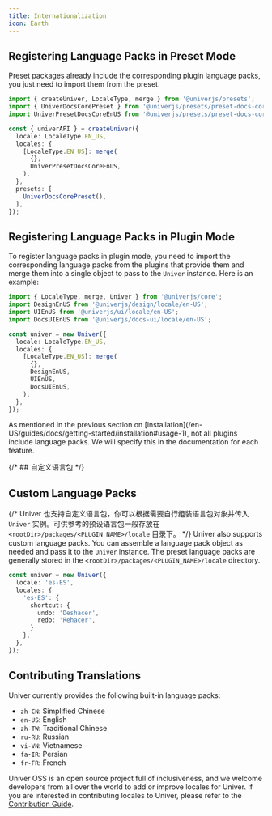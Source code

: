 ```yaml
---
title: Internationalization
icon: Earth
---
```


## Registering Language Packs in Preset Mode

Preset packages already include the corresponding plugin language packs, you just need to import them from the preset.

```typescript
import { createUniver, LocaleType, merge } from '@univerjs/presets';
import { UniverDocsCorePreset } from '@univerjs/presets/preset-docs-core';
import UniverPresetDocsCoreEnUS from '@univerjs/presets/preset-docs-core/locales/en-US';

const { univerAPI } = createUniver({
  locale: LocaleType.EN_US,
  locales: {
    [LocaleType.EN_US]: merge(
      {},
      UniverPresetDocsCoreEnUS,
    ),
  },
  presets: [
    UniverDocsCorePreset(),
  ],
});
```

## Registering Language Packs in Plugin Mode

To register language packs in plugin mode, you need to import the corresponding language packs from the plugins that provide them and merge them into a single object to pass to the `Univer` instance. Here is an example:

```typescript
import { LocaleType, merge, Univer } from '@univerjs/core';
import DesignEnUS from '@univerjs/design/locale/en-US';
import UIEnUS from '@univerjs/ui/locale/en-US';
import DocsUIEnUS from '@univerjs/docs-ui/locale/en-US';

const univer = new Univer({
  locale: LocaleType.EN_US,
  locales: {
    [LocaleType.EN_US]: merge(
      {},
      DesignEnUS,
      UIEnUS,
      DocsUIEnUS,
    ),
  },
});
```

<Callout type="warning" title="Caution">
  As mentioned in the previous section on [installation](/en-US/guides/docs/getting-started/installation#usage-1), not all plugins include language packs. We will specify this in the documentation for each feature.
</Callout>

{/* ## 自定义语言包 */}
## Custom Language Packs

{/* Univer 也支持自定义语言包，你可以根据需要自行组装语言包对象并传入 `Univer` 实例。可供参考的预设语言包一般存放在 `<rootDir>/packages/<PLUGIN_NAME>/locale` 目录下。 */}
Univer also supports custom language packs. You can assemble a language pack object as needed and pass it to the `Univer` instance. The preset language packs are generally stored in the `<rootDir>/packages/<PLUGIN_NAME>/locale` directory.

```typescript
const univer = new Univer({
  locale: 'es-ES',
  locales: {
    'es-ES': {
      shortcut: {
        undo: 'Deshacer',
        redo: 'Rehacer',
      }
    },
  },
});
```

## Contributing Translations

Univer currently provides the following built-in language packs:

- `zh-CN`: Simplified Chinese
- `en-US`: English
- `zh-TW`: Traditional Chinese
- `ru-RU`: Russian
- `vi-VN`: Vietnamese
- `fa-IR`: Persian
- `fr-FR`: French

Univer OSS is an open source project full of inclusiveness, and we welcome developers from all over the world to add or improve locales for Univer. If you are interested in contributing locales to Univer, please refer to the [Contribution Guide](/introduction/contributing).
